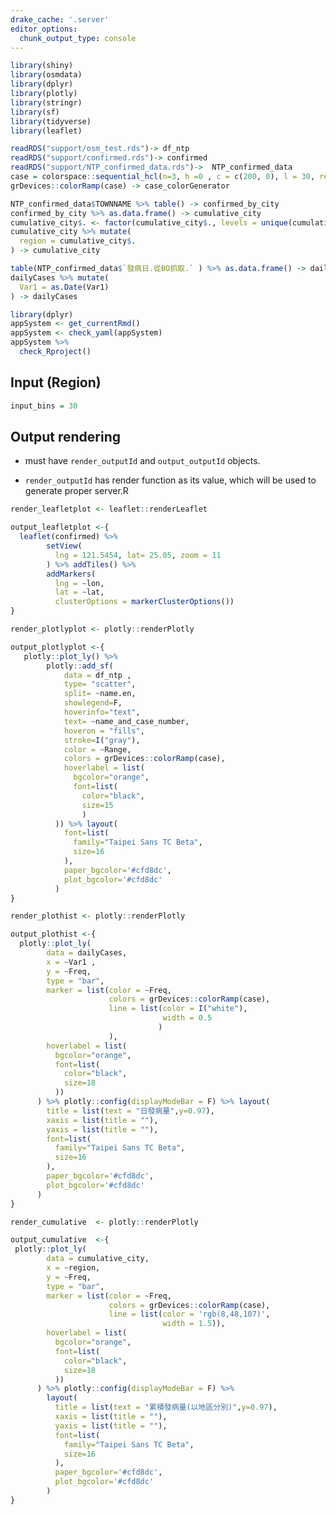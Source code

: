 ```yaml
---
drake_cache: '.server'
editor_options: 
  chunk_output_type: console
---
```


```r
library(shiny)
library(osmdata)
library(dplyr)
library(plotly)
library(stringr)
library(sf)
library(tidyverse)
library(leaflet)

readRDS("support/osm_test.rds")-> df_ntp
readRDS("support/confirmed.rds")-> confirmed
readRDS("support/NTP_confirmed_data.rds")->  NTP_confirmed_data
case = colorspace::sequential_hcl(n=3, h =0 , c = c(200, 0), l = 30, rev = TRUE, power = 1.75)
grDevices::colorRamp(case) -> case_colorGenerator

NTP_confirmed_data$TOWNNAME %>% table() -> confirmed_by_city
confirmed_by_city %>% as.data.frame() -> cumulative_city
cumulative_city$. <- factor(cumulative_city$., levels = unique(cumulative_city$.)[order(cumulative_city$Freq, decreasing = F)])
cumulative_city %>% mutate(
  region = cumulative_city$.
) -> cumulative_city

table(NTP_confirmed_data$`發病日.從BO抓取.` ) %>% as.data.frame() -> dailyCases
dailyCases %>% mutate(
  Var1 = as.Date(Var1)
) -> dailyCases
```

```r
library(dplyr)
appSystem <- get_currentRmd()
appSystem <- check_yaml(appSystem)
appSystem %>%
  check_Rproject()
```

## Input (Region)

```r
input_bins = 30
```

## Output rendering

  * must have `render_outputId` and `output_outputId` objects.
  
  * `render_outputId` has render function as its value, which will be used to generate proper server.R

```r
render_leafletplot <- leaflet::renderLeaflet
```

```r
output_leafletplot <-{
  leaflet(confirmed) %>% 
        setView(
          lng = 121.5454, lat= 25.05, zoom = 11
        ) %>% addTiles() %>% 
        addMarkers(
          lng = ~lon,
          lat = ~lat,
          clusterOptions = markerClusterOptions())
}
```

```r
render_plotlyplot <- plotly::renderPlotly
```

```r
output_plotlyplot <-{
   plotly::plot_ly() %>%
        plotly::add_sf(
            data = df_ntp ,
            type= "scatter",
            split= ~name.en,
            showlegend=F,
            hoverinfo="text",
            text= ~name_and_case_number,
            hoveron = "fills",
            stroke=I("gray"),
            color = ~Range, 
            colors = grDevices::colorRamp(case),
            hoverlabel = list(
              bgcolor="orange",
              font=list(
                color="black",
                size=15
                )
          )) %>% layout(
            font=list(
              family="Taipei Sans TC Beta",
              size=16
            ),
            paper_bgcolor='#cfd8dc',
            plot_bgcolor='#cfd8dc'
          )
}
```

```r
render_plothist <- plotly::renderPlotly
```

```r
output_plothist <-{
  plotly::plot_ly(
        data = dailyCases,
        x = ~Var1 ,
        y = ~Freq,
        type = "bar",
        marker = list(color = ~Freq,
                      colors = grDevices::colorRamp(case),
                      line = list(color = I("white"),
                                  width = 0.5
                                 )
                      ),
        hoverlabel = list(
          bgcolor="orange",
          font=list(
            color="black",
            size=18
          ))
      ) %>% plotly::config(displayModeBar = F) %>% layout(
        title = list(text = "日發病量",y=0.97),
        xaxis = list(title = ""),
        yaxis = list(title = ""),
        font=list(
          family="Taipei Sans TC Beta",
          size=16
        ),
        paper_bgcolor='#cfd8dc',
        plot_bgcolor='#cfd8dc'
      )
}
```

```r
render_cumulative  <- plotly::renderPlotly
```

```r
output_cumulative  <-{
 plotly::plot_ly(
        data = cumulative_city,
        x = ~region,
        y = ~Freq,
        type = "bar",
        marker = list(color = ~Freq,
                      colors = grDevices::colorRamp(case),
                      line = list(color = 'rgb(8,48,107)',
                                  width = 1.5)),
        hoverlabel = list(
          bgcolor="orange",
          font=list(
            color="black",
            size=18
          ))
      ) %>% plotly::config(displayModeBar = F) %>%
        layout(
          title = list(text = "累積發病量(以地區分別)",y=0.97),
          xaxis = list(title = ""),
          yaxis = list(title = ""),
          font=list(
            family="Taipei Sans TC Beta",
            size=16
          ),
          paper_bgcolor='#cfd8dc',
          plot_bgcolor='#cfd8dc'
        )
}
```
